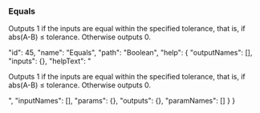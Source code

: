 ### Equals

Outputs 1 if the inputs are equal within the specified <span class="highlight">tolerance</span>, that is, if abs(A-B) ≤ tolerance. Otherwise outputs 0.










  "id": 45,
  "name": "Equals",
  "path": "Boolean",
  "help": {
    "outputNames": [],
    "inputs": {},
    "helpText": "<p>Outputs 1 if the inputs are equal within the specified <span class='highlight'>tolerance</span>, that is, if abs(A-B)&nbsp;&le;&nbsp;tolerance. Otherwise outputs 0.</p>",
    "inputNames": [],
    "params": {},
    "outputs": {},
    "paramNames": []
  }
}